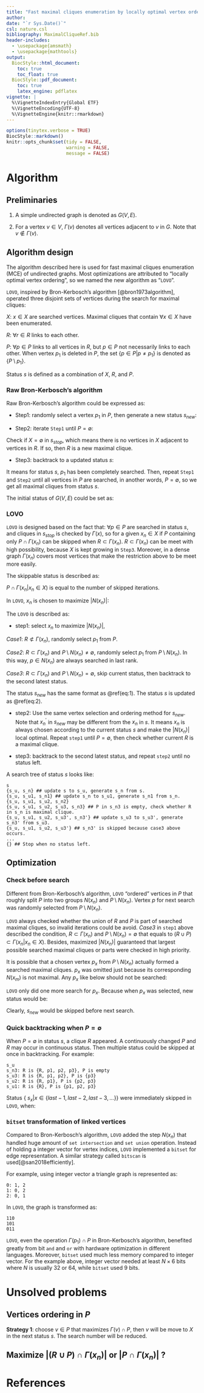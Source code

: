 ```yaml
---
title: "Fast maximal cliques enumeration by locally optimal vertex ordering"
author: 
date: "`r Sys.Date()`"
csl: nature.csl
bibliography: MaximalCliqueRef.bib
header-includes:
  - \usepackage{amsmath}
  - \usepackage{mathtools}
output:
  BiocStyle::html_document:
    toc: true
    toc_float: true
  BiocStyle::pdf_document:
    toc: true
    latex_engine: pdflatex
vignette: |
  %\VignetteIndexEntry{Global ETF}
  %\VignetteEncoding{UTF-8}
  %\VignetteEngine{knitr::rmarkdown}
---
```


```r
options(tinytex.verbose = TRUE)
BiocStyle::markdown()
knitr::opts_chunk$set(tidy = FALSE,
                      warning = FALSE,
                      message = FALSE)
```

# Algorithm

## Preliminaries

1.  A simple undirected graph is denoted as $G(V, E)$.

2.  For a vertex $v \in V$, $\Gamma(v)$ denotes all vertices adjacent to $v$ in $G$. Note that $v \notin \Gamma(v)$.

## Algorithm design

The algorithm described here is used for fast maximal cliques enumeration (MCE) of undirected graphs. Most optimizations are attributed to "locally optimal vertex ordering", so we named the new algorithm as "`LOVO`".

`LOVO`, inspired by Bron-Kerbosch's algorithm [@bron1973algorithm], operated three disjoint sets of vertices during the search for maximal cliques:

$X$: $x \in X$ are searched vertices. Maximal cliques that contain $\forall x \in X$ have been enumerated.

$R$: $\forall r \in R$ links to each other.

$P$: $\forall p \in P$ links to all vertices in $R$, but $p \in P$ not necessarily links to each other. When vertex $p_1$ is deleted in $P$, the set $\{ p \in P | p \neq p_1 \}$ is denoted as $\{ P \setminus p_1 \}$.

Status $s$ is defined as a combination of $X$, $R$, and $P$.

\begin{equation*}
\begin{split}
s &: \{ x \in X \}, \{ r \in R \}, \{ p \in P \} \\
\end{split}
\end{equation*}

### Raw Bron-Kerbosch's algorithm

Raw Bron-Kerbosch's algorithm could be expressed as:

* Step1: randomly select a vertex $p_1$ in $P$, then generate a new status $s_{new}$:

\begin{equation}
\begin{split}
s_{new} &: \{ \Gamma(p_1) \cap X \}, \{ r \in R, p_1 \}, \{ \Gamma(p_1) \cap P \} \\
\end{split}
(\#eq:1)
\end{equation}

* Step2: iterate `Step1` until $P = \emptyset$:

\begin{equation*}
\begin{split}
s_{stop} &: \{ \Gamma(p_n) \cap X \}, \{r \in R, p_1, \dots, p_n \}, \{ \} \\
\end{split}
\end{equation*}

Check if $X = \emptyset$ in $s_{stop}$, which means there is no vertices in $X$ adjacent to vertices in $R$. If so, then $R$ is a new maximal clique.

* Step3: backtrack to a updated status $s$:

\begin{equation}
\begin{split}
s_{updated} &: \{ x \in X, p_1 \}, \{ r \in R \}, \{ P \setminus p_1 \} \\
\end{split}
(\#eq:2)
\end{equation}

It means for status $s$, $p_1$ has been completely searched. Then, repeat `Step1` and `Step2` until all vertices in $P$ are searched, in another words, $P = \emptyset$, so we get all maximal cliques from status $s$.

The initial status of $G(V, E)$ could be set as:

\begin{equation*}
\begin{split}
s_{init} &: \{ \}, \{ \}, \{ v \in V \} \\
\end{split}
\end{equation*}

### LOVO

`LOVO` is designed based on the fact that: $\forall p \in P$ are searched in status $s$, and cliques in $s_{stop}$ is checked by $\Gamma(x)$, so for a given $x_n \in X$ if $P$ containing only $P \cap \Gamma(x_n)$ can be skipped when $R \subset \Gamma(x_n)$. $R \subset \Gamma(x_n)$ can be meet with high possibility, because $X$ is kept growing in `Step3`. Moreover, in a dense graph $\Gamma(x_n)$ covers most vertices that make the restriction above to be meet more easily.

The skippable status is described as:

\begin{equation*}
\begin{split}
s_{skip} &: \{x \in X\}, \{  r \in (R | R \subset \Gamma(x_n)) \}, \{ P \cap \Gamma(x_n | x_n \in X) \} \\
\end{split}
\end{equation*}

$P \cap \Gamma(x_n | x_n \in X)$ is equal to the number of skipped iterations.

In `LOVO`, $x_n$ is chosen to maximize $|N(x_n)|$:

\begin{equation*}
\begin{split}
N(x_n) &= (R \cup P) \cap \Gamma(x_n) \\
\end{split}
\end{equation*}

The `LOVO` is described as:

* step1: select $x_n$ to maximize $|N(x_n)|$,

*Case1*: $R \not\subset \Gamma(x_n)$, randomly select $p_1$ from $P$.

*Case2*: $R \subset \Gamma(x_n)$ and $P \setminus N(x_n) \neq \emptyset$, randomly select $p_1$ from $P \setminus N(x_n)$. In this way, $p \in  N(x_n)$ are always searched in last rank.

*Case3*: $R \subset \Gamma(x_n)$ and $P \setminus N(x_n) = \emptyset$, skip current status, then backtrack to the second latest status.

The status $s_{new}$ has the same format as \@ref(eq:1). The status $s$ is updated as \@ref(eq:2).

* step2: Use the same vertex selection and ordering method for $s_{new}$. Note that $x_n^{\prime}$ in $s_{new}$ may be different from the $x_n$ in $s$. It means $x_n$ is always chosen according to the current status $s$ and make the $|N(x_n)|$ local optimal. Repeat `step1` until $P = \emptyset$, then check whether current $R$ is a maximal clique.

* step3: backtrack to the second latest status, and repeat `step2` until no status left.

A search tree of status $s$ looks like:

```
{s}
{s_u, s_n} ## update s to s_u, generate s_n from s.
{s_u, s_u1, s_n1} ## update s_n to s_u1, generate s_n1 from s_n.
{s_u, s_u1, s_u2, s_n2}
{s_u, s_u1, s_u2, s_u3, s_n3} ## P in s_n3 is empty, check whether R in s_n is maximal clique.
{s_u, s_u1, s_u2, s_u3', s_n3'} ## update s_u3 to s_u3', generate s_n3' from s_u3.
{s_u, s_u1, s_u2, s_u3'} ## s_n3' is skipped because case3 above occurs.
...
{} ## Stop when no status left.
```

## Optimization

### Check before search

Different from Bron-Kerbosch's algorithm, `LOVO` "ordered" vertices in $P$ that roughly split $P$ into two groups $N(x_n)$ and $P \setminus N(x_n)$. Vertex $p$ for next search was randomly selected from $P \setminus N(x_n)$.

`LOVO` always checked whether the union of $R$ and $P$ is part of searched maximal cliques, so invalid iterations could be avoid. *Case3* in `step1` above described the condition, $R \subset \Gamma(x_n)$ and $P \setminus N(x_n) = \emptyset$ that equals to $(R \cup P) \subset \Gamma(x_n | x_n \in X)$. Besides, maximized $|N(x_n)|$ guaranteed that largest possible searched maximal cliques or parts were checked in high priority. 

It is possible that a chosen vertex $p_x$ from $P \setminus N(x_n)$ actually formed a searched maximal cliques. $p_x$ was omitted just because its corresponding $N(x_m)$ is not maximal. Any $p_x$ like below should not be searched:

\begin{equation*}
\begin{split}
\{ \Gamma(p_x) \cap P \cup R, p_x \} \subset \Gamma(x_m | x_m \in X) \\
\end{split}
\end{equation*}

`LOVO` only did one more search for $p_x$. Because when $p_x$ was selected, new status would be:

\begin{equation*}
\begin{split}
s_{new} &: \{ x \in X \}, \{ r \in R, p_x \}, \{ \Gamma(p_x) \cap P \} \\
\end{split}
\end{equation*}

Clearly, $s_{new}$ would be skipped before next search.


### Quick backtracking when $P = \emptyset$

When $P = \emptyset$ in status $s$, a clique $R$ appeared. A continuously changed $P$ and $R$ may occur in continuous status. Then multiple status could be skipped at once in backtracking. For example:

```
{s_u, s_u1, s_u2, s_u3, s_n3}
s_n3: R is {R, p1, p2, p3}, P is empty
s_u3: R is {R, p1, p2}, P is {p3}
s_u2: R is {R, p1}, P is {p2, p3}
s_u1: R is {R}, P is {p1, p2, p3}
```

Status \{ $s_x | x \in \{last-1, last-2, last-3, ...\} \}$ were immediately skipped in `LOVO`, when:

\begin{equation*}
\begin{split}
|R_x| + |P_x| <& |R_{last}| \\
P_{last} &= \emptyset
\end{split}
\end{equation*}

### `bitset` transformation of linked vertices

Compared to Bron-Kerbosch's algorithm, `LOVO` added the step $N(x_n)$ that handled huge amount of `set intersection` and `set union` operation. Instead of holding a integer vector for vertex indices, `LOVO` implemented a `bitset` for edge representation. A similar strategy called `bitscan` is used[@san2018efficiently].

For example, using integer vector a triangle graph is represented as:

```
0: 1, 2
1: 0, 2
2: 0, 1
```

In `LOVO`, the graph is transformed as:

```
110
101
011
```

`LOVO`, even the operation $\Gamma(p_1) \cap P$ in Bron-Kerbosch's algorithm, benefited greatly from bit `and` and `or` with hardware optimization in different languages. Moreover, `bitset` used much less memory compared to integer vector. For the example above, integer vector needed at least $N \times 6$ bits where $N$ is usually 32 or 64, while `bitset` used 9 bits. 

# Unsolved problems

## Vertices ordering in $P$

**Strategy 1**: choose $v \in P$ that maximizes $\Gamma(v) \cap P$, then $v$ will be move to $X$ in the next status $s$. The search number will be reduced.

## Maximize $|(R \cup P) \cap \Gamma(x_n)|$ or $|P \cap \Gamma(x_n)|$ ?

# References
